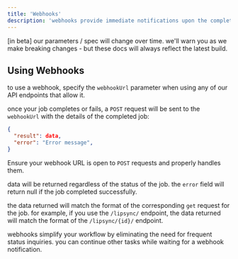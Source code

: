 ```yaml
---
title: 'Webhooks'
description: 'webhooks provide immediate notifications upon the completion of video generation.'
---
```


<Note>
  [in beta] our parameters / spec will change over time.
  we'll warn you as we make breaking changes - but these docs will 
  always reflect the latest build.
</Note>

## Using Webhooks

to use a webhook, specify the `webhookUrl` parameter when using any of our API endpoints that allow it.

once your job completes or fails, a `POST` request will be sent to the `webhookUrl` with the details of the completed job:

```json
{
  "result": data,
  "error": "Error message",
}
```

<Note>Ensure your webhook URL is open to `POST` requests and properly handles them.</Note>

data will be returned regardless of the status of the job. the `error` field will return null if the job completed successfully.

the data returned will match the format of the corresponding `get` request for the job. for example, if you use the `/lipsync/` endpoint, the data returned will match the format of the `/lipsync/{id}/` endpoint.

webhooks simplify your workflow by eliminating the need for frequent status inquiries. you can continue other tasks while waiting for a webhook notification.





